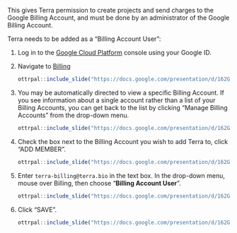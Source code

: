 This gives Terra permission to create projects and send charges to the Google Billing Account, and must be done by an administrator of the Google Billing Account.

Terra needs to be added as a "Billing Account User":

1. Log in to the [Google Cloud Platform](https://console.cloud.google.com/) console using your Google ID.
1. Navigate to [Billing](https://console.cloud.google.com/billing)

    ```r
ottrpal::include_slide("https://docs.google.com/presentation/d/162GS7ArBPM4w_rPazcUrpnoEKT7jx9i7fpPQkH_iC_0/edit#slide=id.gd84a304855_0_153")
    ```

1. You may be automatically directed to view a specific Billing Account.  If you see information about a single account rather than a list of your Billing Accounts, you can get back to the list by clicking "Manage Billing Accounts" from the drop-down menu.
 
    ```r
ottrpal::include_slide("https://docs.google.com/presentation/d/162GS7ArBPM4w_rPazcUrpnoEKT7jx9i7fpPQkH_iC_0/edit#slide=id.gd84a304855_0_167")
    ```

1. Check the box next to the Billing Account you wish to add Terra to, click "ADD MEMBER".

    ```r
ottrpal::include_slide("https://docs.google.com/presentation/d/162GS7ArBPM4w_rPazcUrpnoEKT7jx9i7fpPQkH_iC_0/edit#slide=id.gd84a304855_0_178")
    ```

1. Enter `terra-billing@terra.bio` in the text box.  In the drop-down menu, mouse over Billing, then choose "**Billing Account User**".

    ```r
ottrpal::include_slide("https://docs.google.com/presentation/d/162GS7ArBPM4w_rPazcUrpnoEKT7jx9i7fpPQkH_iC_0/edit#slide=id.gd84a304855_0_203")
    ```

1. Click "SAVE".

    ```r
ottrpal::include_slide("https://docs.google.com/presentation/d/162GS7ArBPM4w_rPazcUrpnoEKT7jx9i7fpPQkH_iC_0/edit#slide=id.gd84a304855_0_207")
    ```
